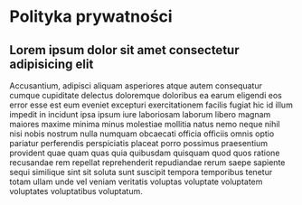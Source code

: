 # Polityka prywatności

## Lorem ipsum dolor sit amet consectetur adipisicing elit

Accusantium, adipisci aliquam
asperiores atque autem consequatur cumque cupiditate delectus doloremque doloribus ea earum
eligendi eos error esse est eum eveniet excepturi exercitationem facilis fugiat hic id illum
impedit in incidunt ipsa ipsum iure laboriosam laborum libero magnam maiores maxime minima
minus molestiae mollitia natus nemo neque nihil nisi nobis nostrum nulla numquam obcaecati
officia officiis omnis optio pariatur perferendis perspiciatis placeat porro possimus
praesentium provident quae quam quas quia quibusdam quisquam quod quos ratione recusandae
rem repellat reprehenderit repudiandae rerum saepe sapiente sequi similique sint sit soluta
sunt suscipit tempora temporibus tenetur totam ullam unde vel veniam veritatis voluptas
voluptate voluptatem voluptates voluptatibus voluptatum.
